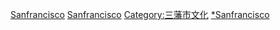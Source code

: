 {{Commons category|Sports in San Francisco}}

[[Category:美国各城市体育|Sanfrancisco]]
[[Category:加利福尼亞州各城市體育|Sanfrancisco]]
[[Category:三藩市文化|Category:三藩市文化]]
[[Category:舊金山灣區體育|*Sanfrancisco]]
